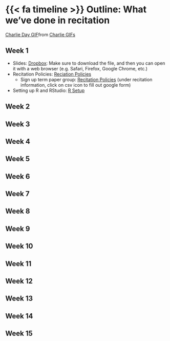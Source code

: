 # {{< fa timeline >}} Outline: What we've done in recitation

<div class="tenor-gif-embed" data-postid="18564553" data-share-method="host" data-aspect-ratio="1.57635" data-width="100%"><a href="https://tenor.com/view/charlie-day-gif-18564553">Charlie Day GIF</a>from <a href="https://tenor.com/search/charlie-gifs">Charlie GIFs</a></div> <script type="text/javascript" async src="https://tenor.com/embed.js"></script>


## Week 1

- Slides: [Dropbox](https://www.dropbox.com/s/n1ebrg7gc14wh3r/week_1.html?dl=0): Make sure to download the file, and then you can open it with a web browser (e.g. Safari, Firefox, Google Chrome, etc.)
- Recitation Policies: [Reciation Policies](handout.qmd)
    - Sign up term paper group: [Recitation Policies](handout.qmd#recitation-information) (under recitation information, click on csv icon to fill out google form)
- Setting up R and RStudio: [R Setup](01_setup.qmd)

## Week 2

## Week 3

## Week 4

## Week 5

## Week 6

## Week 7

## Week 8

## Week 9

## Week 10

## Week 11

## Week 12

## Week 13

## Week 14

## Week 15